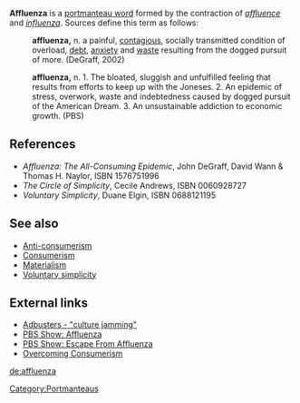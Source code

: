 '''Affluenza''' is a [[portmanteau|portmanteau word]] formed by the contraction of ''[[wealth|affluence]]'' and ''[[influenza]]''. Sources define this term as follows:
:'''affluenza,''' n. a painful, [[infectious disease|contagious]], socially transmitted condition of overload, [[debt]], [[anxiety]] and [[waste]] resulting from the dogged pursuit of more. (DeGraff, 2002)

:'''affluenza,''' n. 1.  The bloated, sluggish and unfulfilled feeling that results from efforts to keep up with the Joneses. 2. An epidemic of stress, overwork, waste and indebtedness caused by dogged pursuit of the American Dream. 3. An unsustainable addiction to economic growth. (PBS)

== References ==
*''Affluenza: The All-Consuming Epidemic'', John DeGraff, David Wann & Thomas H. Naylor, ISBN 1576751996
*''The Circle of Simplicity'', Cecile Andrews, ISBN 0060928727
*''Voluntary Simplicity'', Duane Elgin, ISBN 0688121195

==See also==
*[[Anti-consumerism]]
*[[Consumerism]]
*[[Materialistic|Materialism]]
*[[Voluntary simplicity]]

==External links==
*[http://www.adbusters.org Adbusters - "culture jamming"]
*[http://www.pbs.org/kcts/affluenza PBS Show: Affluenza]
*[http://www.pbs.org/kcts/affluenza/escape PBS Show: Escape From Affluenza]
*[http://www.verdant.net Overcoming Consumerism]

[[Category:Portmanteaus]]
{{socio-stub}}
{{psych-stub}}

[[de:affluenza]]
